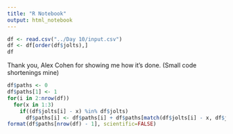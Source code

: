 ```yaml
---
title: "R Notebook"
output: html_notebook
---
```


```r
df <- read.csv("../Day 10/input.csv")
df <- df[order(df$jolts),]
df
```

Thank you, Alex Cohen for showing me how it's done.
(Small code shortenings mine)
```r
df$paths <- 0
df$paths[1] <- 1
for(i in 2:nrow(df))
  for(x in 1:3)
    if((df$jolts[i] - x) %in% df$jolts)
      df$paths[i] <- df$paths[i] + df$paths[match(df$jolts[i] - x, df$jolts)]
format(df$paths[nrow(df) - 1], scientific=FALSE)
```
